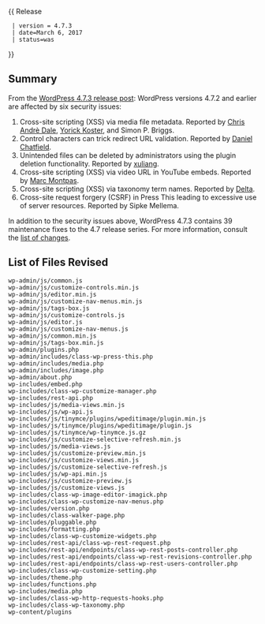 {{Languages|
{{en|Version_4.7.3}}
{{ja|Version_4.7.3}}
}}
{{ Release
  | version = 4.7.3
  | date=March 6, 2017
  | status=was
}}

== Summary ==

From the [https://wordpress.org/news/2017/03/wordpress-4-7-3-security-and-maintenance-release/ WordPress 4.7.3 release post]: WordPress versions 4.7.2 and earlier are affected by six security issues:

# Cross-site scripting (XSS) via media file metadata.  Reported by [https://www.securesolutions.no/ Chris Andrè Dale], [https://twitter.com/yorickkoster Yorick Koster], and Simon P. Briggs.
# Control characters can trick redirect URL validation.  Reported by [http://www.danielchatfield.com/ Daniel Chatfield].
# Unintended files can be deleted by administrators using the plugin deletion functionality.  Reported by [http://b.360.cn/ xuliang].
# Cross-site scripting (XSS) via video URL in YouTube embeds.  Reported by [https://twitter.com/marcs0h Marc Montpas].
# Cross-site scripting (XSS) via taxonomy term names.  Reported by [https://profiles.wordpress.org/deltamgm2 Delta].
# Cross-site request forgery (CSRF) in Press This leading to excessive use of server resources.  Reported by Sipke Mellema.

In addition to the security issues above, WordPress 4.7.3 contains 39 maintenance fixes to the 4.7 release series. For more information, consult the [https://core.trac.wordpress.org/query?status=closed&milestone=4.7.3&group=component&col=id&col=summary&col=component&col=status&col=owner&col=type&col=priority&col=keywords&order=priority list of changes].

== List of Files Revised ==
 
<pre>
wp-admin/js/common.js
wp-admin/js/customize-controls.min.js
wp-admin/js/editor.min.js
wp-admin/js/customize-nav-menus.min.js
wp-admin/js/tags-box.js
wp-admin/js/customize-controls.js
wp-admin/js/editor.js
wp-admin/js/customize-nav-menus.js
wp-admin/js/common.min.js
wp-admin/js/tags-box.min.js
wp-admin/plugins.php
wp-admin/includes/class-wp-press-this.php
wp-admin/includes/media.php
wp-admin/includes/image.php
wp-admin/about.php
wp-includes/embed.php
wp-includes/class-wp-customize-manager.php
wp-includes/rest-api.php
wp-includes/js/media-views.min.js
wp-includes/js/wp-api.js
wp-includes/js/tinymce/plugins/wpeditimage/plugin.min.js
wp-includes/js/tinymce/plugins/wpeditimage/plugin.js
wp-includes/js/tinymce/wp-tinymce.js.gz
wp-includes/js/customize-selective-refresh.min.js
wp-includes/js/media-views.js
wp-includes/js/customize-preview.min.js
wp-includes/js/customize-views.min.js
wp-includes/js/customize-selective-refresh.js
wp-includes/js/wp-api.min.js
wp-includes/js/customize-preview.js
wp-includes/js/customize-views.js
wp-includes/class-wp-image-editor-imagick.php
wp-includes/class-wp-customize-nav-menus.php
wp-includes/version.php
wp-includes/class-walker-page.php
wp-includes/pluggable.php
wp-includes/formatting.php
wp-includes/class-wp-customize-widgets.php
wp-includes/rest-api/class-wp-rest-request.php
wp-includes/rest-api/endpoints/class-wp-rest-posts-controller.php
wp-includes/rest-api/endpoints/class-wp-rest-revisions-controller.php
wp-includes/rest-api/endpoints/class-wp-rest-users-controller.php
wp-includes/class-wp-customize-setting.php
wp-includes/theme.php
wp-includes/functions.php
wp-includes/media.php
wp-includes/class-wp-http-requests-hooks.php
wp-includes/class-wp-taxonomy.php
wp-content/plugins
</pre>